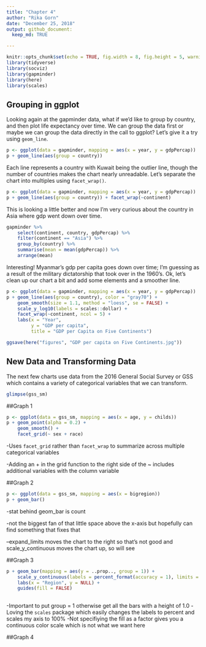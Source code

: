 ```yaml
---
title: "Chapter 4"
author: "Rika Gorn"
date: "December 25, 2018"
output: github_document:
  keep_md: TRUE

---
```


```r
knitr::opts_chunk$set(echo = TRUE, fig.width = 8, fig.height = 5, warning = FALSE)
library(tidyverse)
library(socviz)
library(gapminder)
library(here)
library(scales)
```

## Grouping in ggplot

Looking again at the gapminder data, what if we'd like to group by country, and then plot life expectancy over time. We can group the data first or maybe we can group the data directly in the call to ggplot? Let's give it a try using ```geom_line```.

```r
p <- ggplot(data = gapminder, mapping = aes(x = year, y = gdpPercap))
p + geom_line(aes(group = country))
```

Each line represents a country with Kuwait being the outlier line, though the number of countries makes the chart nearly unreadable. Let's separate the chart into multiples using ```facet_wrap()```.

```r
p <- ggplot(data = gapminder, mapping = aes(x = year, y = gdpPercap))
p + geom_line(aes(group = country)) + facet_wrap(~continent)
```

This is looking a little better and now I'm very curious about the country in Asia where gdp went down over time. 

```r
gapminder %>% 
    select(continent, country, gdpPercap) %>%
    filter(continent == "Asia") %>% 
    group_by(country) %>%
    summarise(mean = mean(gdpPercap)) %>% 
    arrange(mean)
```

Interesting! Myanmar's gdp per capita goes down over time; I'm guessing as a result of the military dictatorship that took over in the 1960's. Ok, let's clean up our chart a bit and add some elements and a smoother line.

```r
p <- ggplot(data = gapminder, mapping = aes(x = year, y = gdpPercap))
p + geom_line(aes(group = country), color = "gray70") + 
    geom_smooth(size = 1.1, method = "loess", se = FALSE) +
    scale_y_log10(labels = scales::dollar) +
    facet_wrap(~continent, ncol = 5) +
    labs(x = "Year",
         y = "GDP per capita",
         title = "GDP per Capita on Five Continents")
```

```r
ggsave(here("figures", "GDP per capita on Five Continents.jpg"))

```
## New Data and Transforming Data

The next few charts use data from the 2016 General Social Survey or GSS which contains a variety of categorical variables that we can transform.

```r
glimpse(gss_sm)
```

##Graph 1

```r
p <- ggplot(data = gss_sm, mapping = aes(x = age, y = childs))
p + geom_point(alpha = 0.2) +
    geom_smooth() +
    facet_grid(~ sex + race)
```

-Uses ```facet_grid``` rather than ```facet_wrap``` to summarize across multiple categorical variables

-Adding an + in the grid function to the right side of the ~ includes additional variables with the column variable

##Graph 2

```r
p <- ggplot(data = gss_sm, mapping = aes(x = bigregion)) 
p + geom_bar()
```

-stat behind geom_bar is count

-not the biggest fan of that little space above the x-axis but hopefully can find something that fixes that

--expand_limits moves the chart to the right so that's not good and scale_y_continuous moves the chart up, so will see

##Graph 3

```r
p + geom_bar(mapping = aes(y = ..prop.., group = 1)) +
    scale_y_continuous(labels = percent_format(accuracy = 1), limits = c(0, 1)) +
    labs(x = "Region", y = NULL) +
    guides(fill = FALSE)
    
```

-Important to put group = 1 otherwise get all the bars with a height of 1.0
-Loving the ```scales``` package which easily changes the labels to percent and scales my axis to 100%
-Not specifiying the fill as a factor gives you a continuous color scale which is not what we want here 

##Graph 4





